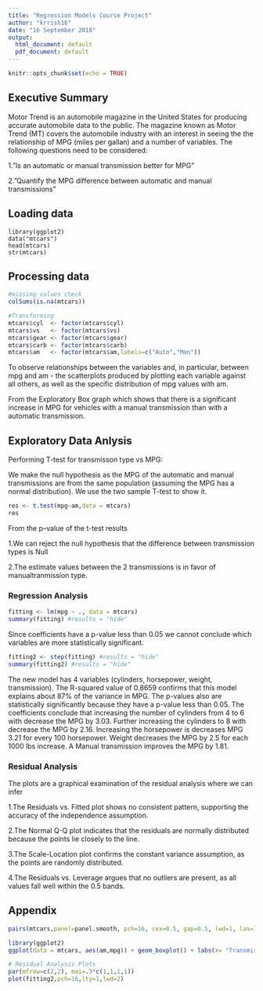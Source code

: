 ```yaml
---
title: "Regression Models Course Project"
author: "krrish16"
date: "16 September 2018"
output:
  html_document: default
  pdf_document: default
---
```


```r
knitr::opts_chunk$set(echo = TRUE)
```
## Executive Summary
Motor Trend is an automobile magazine in the United States for producing accurate automobile data to the public. The magazine known as Motor Trend (MT) covers the automobile industry with an interest in seeing the the relationship of MPG (miles per gallan) and a number of variables. The following questions need to be considered:

1."Is an automatic or manual transmission better for MPG"

2."Quantify the MPG difference between automatic and manual transmissions"

## Loading data
```{}
library(ggplot2)
data("mtcars")
head(mtcars)
str(mtcars)
```

## Processing data
```r
#missing values check
colSums(is.na(mtcars))

#Transforming
mtcars$cyl  <- factor(mtcars$cyl)
mtcars$vs   <- factor(mtcars$vs)
mtcars$gear <- factor(mtcars$gear)
mtcars$carb <- factor(mtcars$carb)
mtcars$am   <- factor(mtcars$am,labels=c("Auto","Man"))

```
To observe relationships between the variables and, in particular, between mpg and am - the scatterplots produced by plotting each variable against all others, as well as the specific distribution of mpg values with am.

From the Exploratory Box graph which shows that there is a significant increase in MPG for vehicles with a manual transmission than with a automatic transmission.

## Exploratory Data Anlysis
Performing T-test for transmisson type vs MPG:

We make the null hypothesis as the MPG of the automatic and manual transmissions are from the same population (assuming the MPG has a normal distribution). We use the two sample T-test to show it.
```r
res <- t.test(mpg~am,data = mtcars)
res
```
From the p--value of the t-test results 

1.We can reject the null hypothesis that the difference between transmission types is Null

2.The estimate values between the 2 transmissions is in favor of manualtranmission type.

### Regression Analysis
```r
fitting <- lm(mpg ~ ., data = mtcars)
summary(fitting) #results = "hide"
```

Since coefficients have a p-value less than 0.05 we cannot conclude which variables are more statistically significant.

```r
fitting2 <- step(fitting) #results = "hide"
summary(fitting2) #results = "hide"

```

The new model has 4 variables (cylinders, horsepower, weight, transmission). The R-squared value of 0.8659 confirms that this model explains about 87% of the variance in MPG. The p-values also are statistically significantly because they have a p-value less than 0.05. The coefficients conclude that increasing the number of cylinders from 4 to 6 with decrease the MPG by 3.03. Further increasing the cylinders to 8 with decrease the MPG by 2.16. Increasing the horsepower is decreases MPG 3.21 for every 100 horsepower. Weight decreases the MPG by 2.5 for each 1000 lbs increase. A Manual transmission improves the MPG by 1.81.

### Residual Analysis

The plots are a graphical examination of the residual analysis where we can infer

1.The Residuals vs. Fitted plot shows no consistent pattern, supporting the accuracy of the independence assumption.

2.The Normal Q-Q plot indicates that the residuals are normally distributed because the points lie closely to the line.

3.The Scale-Location plot confirms the constant variance assumption, as the points are randomly distributed.

4.The Residuals vs. Leverage argues that no outliers are present, as all values fall well within the 0.5 bands.

## Appendix
```r
pairs(mtcars,panel=panel.smooth, pch=16, cex=0.5, gap=0.5, lwd=1, las=1, cex.axis=0.5)

library(ggplot2)
ggplot(data = mtcars, aes(am,mpg)) + geom_boxplot() + labs(x= "Transmission Type", y = "MPG", title = "Plot: Transmission vs MPG")
```

```r
# Residual Analysis Plots
par(mfrow=c(2,2), mai=.3*c(1,1,1,1))
plot(fitting2,pch=16,lty=1,lwd=2)
```
